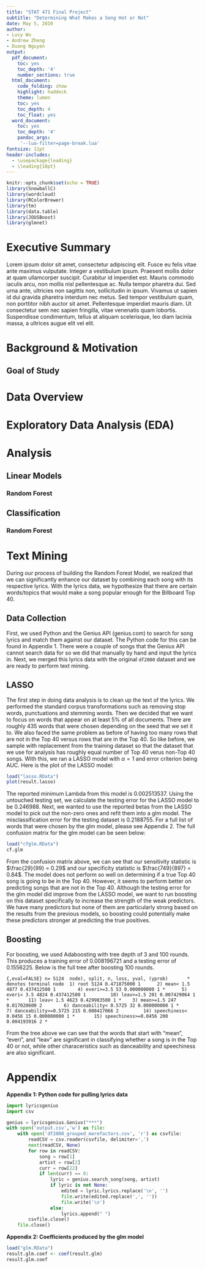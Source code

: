 ```yaml
---
title: "STAT 471 Final Project"
subtitle: "Determining What Makes a Song Hot or Not"
date: May 5, 2019
author:
- Lucy Wu
- Andrew Zheng
- Duong Nguyen
output:
  pdf_document:
    toc: yes
    toc_depth: '4'
    number_sections: true
  html_document:
    code_folding: show
    highlight: haddock
    theme: lumen
    toc: yes
    toc_depth: 4
    toc_float: yes
  word_document:
    toc: yes
    toc_depth: '4'
    pandoc_args:
     '--lua-filter=page-break.lua'
fontsize: 11pt
header-includes:
  - \usepackage{leading}
  - \leading{18pt}
---
```


\newpage

```r
knitr::opts_chunk$set(echo = TRUE)
library(SnowballC)
library(wordcloud)
library(RColorBrewer)
library(tm)
library(data.table)
library(JOUSBoost)
library(glmnet)
```

# Executive Summary

Lorem ipsum dolor sit amet, consectetur adipiscing elit. Fusce eu felis vitae ante maximus vulputate. Integer a vestibulum ipsum. Praesent mollis dolor at quam ullamcorper suscipit. Curabitur id imperdiet est. Mauris commodo iaculis arcu, non mollis nisl pellentesque ac. Nulla tempor pharetra dui. Sed urna ante, ultricies non sagittis non, sollicitudin in ipsum. Vivamus ut sapien id dui gravida pharetra interdum nec metus. Sed tempor vestibulum quam, non porttitor nibh auctor sit amet. Pellentesque imperdiet mauris diam. Ut consectetur sem nec sapien fringilla, vitae venenatis quam lobortis. Suspendisse condimentum, tellus at aliquam scelerisque, leo diam lacinia massa, a ultrices augue elit vel elit.

# Background & Motivation

## Goal of Study

# Data Overview

# Exploratory Data Analysis (EDA)

# Analysis 

## Linear Models

### Random Forest

## Classification

### Random Forest

# Text Mining

During our process of building the Random Forest Model, we realized that we can significantly enhance our dataset by combining each song with its respective lyrics. With the lyrics data, we hypothesize that there are certain words/topics that would make a song popular enough for the Billboard Top 40.

## Data Collection

First, we used Python and the Genius API (genius.com) to search for song lyrics and match them against our dataset. The Python code for this can be found in Appendix 1. There were a couple of songs that the Genius API cannot search data for so we did that manually by hand and input the lyrics in. Next, we merged this lyrics data with the original ``df2000`` dataset and we are ready to perform text mining.

## LASSO

The first step in doing data analysis is to clean up the text of the lyrics. We performed the standard corpus transformations such as removing stop words, punctuations and stemming words. Then we decided that we want to focus on words that appear on at least 5% of all documents. There are roughly 435 words that were chosen depending on the seed that we set it to. We also faced the same problem as before of having too many rows that are not in the Top 40 versus rows that are in the Top 40. So like before, we sample with replacement from the training dataset so that the dataset that we use for analysis has roughly equal number of Top 40 verus non-Top 40 songs. With this, we ran a LASSO model with $\alpha=1$ and error criterion being AUC. Here is the plot of the LASSO model:


```r
load("lasso.RData")
plot(result.lasso)
```

The reported minimum Lambda from this model is 0.002513537. Using the untouched testing set, we calculate the testing error for the LASSO model to be 0.246988. Next, we wanted to use the reported betas from the LASSO model to pick out the non-zero ones and refit them into a glm model. The misclassification error for the testing dataset is 0.2188755. For a full list of words that were chosen by the glm model, please see Appendix 2. The full confusion matrix for the glm model can be seen below:

```r
load("cfglm.RData")
cf.glm
```

From the confusion matrix above, we can see that our sensitivity statistic is $\frac{29}{99} = 0.29$ and our specificity statistic is $\frac{749}{897} = 0.84$. The model does not perform so well on determining if a true Top 40 song is going to be in the Top 40. However, it seems to perform better on predicting songs that are not in the Top 40. Although the testing error for the glm model did improve from the LASSO model, we want to run boosting on this dataset specifically to increase the strength of the weak predictors. We have many predictors but none of them are particularly strong based on the results from the previous models, so boosting could potentially make these predictors stronger at predicting the true positives. 

## Boosting

For boosting, we used Adaboosting with tree depth of 3 and 100 rounds. This produces a training error of 0.008196721 and a testing error of 0.1556225. Below is the full tree after boosting 100 rounds. 

```{,eval=FALSE}
n= 5124 
node), split, n, loss, yval, (yprob)
      * denotes terminal node
 1) root 5124 0.471875000 1  
   2) mean< 1.5 4877 0.437412500 1  
     4) everi>=3.5 53 0.000000000 1 *
     5) everi< 3.5 4824 0.437412500 1  
      10) leav>=1.5 201 0.007429064 1 *
      11) leav< 1.5 4623 0.429983500 1 *
   3) mean>=1.5 247 0.017020600 2  
     6) danceability< 0.5725 32 0.000000000 1 *
     7) danceability>=0.5725 215 0.008417066 2  
      14) speechiness< 0.0456 15 0.000000000 1 *
      15) speechiness>=0.0456 200 0.004193916 2 *
```

From the tree above we can see that the words that start with "mean", "everi", and "leav" are significant in classifying whether a song is in the Top 40 or not, while other characeristics such as danceability and speechiness are also significant. 


# Appendix

**Appendix 1: Python code for pulling lyrics data**

```Python
import lyricsgenius
import csv

genius = lyricsgenius.Genius("***")
with open('output.csv','w') as file:
    with open('df2000_grouped_morefactors.csv', 'r') as csvfile:
        readCSV = csv.reader(csvfile, delimiter=',')
        next(readCSV, None)
        for row in readCSV:
            song = row[1]
            artist = row[2]
            curr = row[22]
            if len(curr) == 0:
                lyric = genius.search_song(song, artist)
                if lyric is not None:
                    edited = lyric.lyrics.replace('\n', '')
                    file.write(edited.replace(',', ''))
                    file.write('\n')
                else:
                    lyrics.append(" ")
        csvfile.close()
    file.close()
```

**Appendix 2: Coefficients produced by the glm model**

```r
load("glm.RData")
result.glm.coef <- coef(result.glm)
result.glm.coef
```


